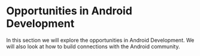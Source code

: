 # Opportunities in Android Development

In this section we will explore the opportunities in Android Development.
We will also look at how to build connections with the Android community.
